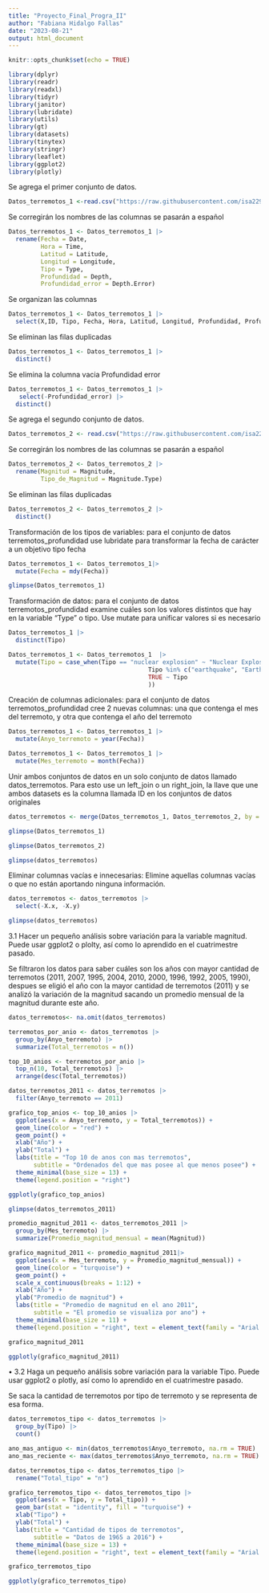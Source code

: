 ```yaml
---
title: "Proyecto_Final_Progra_II"
author: "Fabiana Hidalgo Fallas"
date: "2023-08-21"
output: html_document
---
```

```r
knitr::opts_chunk$set(echo = TRUE)

library(dplyr)
library(readr)
library(readxl)
library(tidyr)
library(janitor)
library(lubridate)
library(utils)
library(gt)
library(datasets)
library(tinytex)
library(stringr)
library(leaflet)
library(ggplot2)
library(plotly)
```

Se agrega el primer conjunto de datos.

```r
Datos_terremotos_1 <-read.csv("https://raw.githubusercontent.com/isa229/programacion_analisis_datos_ii/main/terremotos_profundidad.csv")
```

Se corregirán los nombres de las columnas  se pasarán a español

```r
Datos_terremotos_1 <- Datos_terremotos_1 |> 
  rename(Fecha = Date,
         Hora = Time,
         Latitud = Latitude,
         Longitud = Longitude,
         Tipo = Type,
         Profundidad = Depth,
         Profundidad_error = Depth.Error)
```

Se organizan las columnas

```r
Datos_terremotos_1 <- Datos_terremotos_1 |> 
  select(X,ID, Tipo, Fecha, Hora, Latitud, Longitud, Profundidad, Profundidad_error)
```

Se eliminan las filas duplicadas

```r
Datos_terremotos_1 <- Datos_terremotos_1 |> 
  distinct()
```

Se elimina la columna vacia Profundidad error

```r
Datos_terremotos_1 <- Datos_terremotos_1 |> 
   select(-Profundidad_error) |> 
  distinct()
```

Se agrega el segundo conjunto de datos.

```r
Datos_terremotos_2 <- read.csv("https://raw.githubusercontent.com/isa229/programacion_analisis_datos_ii/main/terremotos_magnitud.csv")
```
Se corregirán los nombres de las columnas  se pasarán a español

```r
Datos_terremotos_2 <- Datos_terremotos_2 |> 
  rename(Magnitud = Magnitude,
         Tipo_de_Magnitud = Magnitude.Type)
```

Se eliminan las filas duplicadas 

```r
Datos_terremotos_2 <- Datos_terremotos_2 |> 
  distinct()
```

Transformación de los tipos de variables: para el conjunto de datos terremotos_profundidad use lubridate para transformar la fecha de carácter a un objetivo tipo fecha

```r
Datos_terremotos_1 <- Datos_terremotos_1|> 
  mutate(Fecha = mdy(Fecha))

glimpse(Datos_terremotos_1)
```


Transformación de datos: para el conjunto de datos terremotos_profundidad examine cuáles son los valores distintos que hay en la variable “Type” o tipo. Use mutate para unificar valores si es necesario

```r
Datos_terremotos_1 |> 
  distinct(Tipo)

```

```r
Datos_terremotos_1 <- Datos_terremotos_1  |> 
  mutate(Tipo = case_when(Tipo == "nuclear explosion" ~ "Nuclear Explosion",
                                       Tipo %in% c("earthquake", "Earthquake") ~ "Earthquake",
                                       TRUE ~ Tipo 
                                       ))
```

Creación de columnas adicionales: para el conjunto de datos terremotos_profundidad cree 2 nuevas
columnas: una que contenga el mes del terremoto, y otra que contenga el año del terremoto


```r
Datos_terremotos_1 <- Datos_terremotos_1 |> 
  mutate(Anyo_terremoto = year(Fecha))

Datos_terremotos_1 <- Datos_terremotos_1 |> 
  mutate(Mes_terremoto = month(Fecha))
```

Unir ambos conjuntos de datos en un solo conjunto de datos llamado datos_terremotos. Para esto
use un left_join o un right_join, la llave que une ambos datasets es la columna llamada ID en los
conjuntos de datos originales

```r
datos_terremotos <- merge(Datos_terremotos_1, Datos_terremotos_2, by = "ID", all.x = TRUE)
```

```r
glimpse(Datos_terremotos_1)
```

```r
glimpse(Datos_terremotos_2)
```
```r
glimpse(datos_terremotos)
```


Eliminar columnas vacías e innecesarias: Elimine aquellas columnas vacías o que no están aportando
ninguna información.

```r
datos_terremotos <- datos_terremotos |> 
  select(-X.x, -X.y)
```

```r
glimpse(datos_terremotos)
```

3.1 Hacer un pequeño análisis sobre variación para la variable magnitud. Puede usar ggplot2 o plolty,
así como lo aprendido en el cuatrimestre pasado.

Se filtraron los datos para saber cuáles son los años con mayor cantidad de terremotos (2011, 2007, 1995, 2004, 2010, 2000, 1996, 1992, 2005, 1990), despues se eligió el año con la mayor cantidad de terremotos (2011) y se analizó la variación de la magnitud sacando un promedio mensual de la magnitud durante este año.

```r
datos_terremotos<- na.omit(datos_terremotos)
```

```r
terremotos_por_anio <- datos_terremotos |> 
  group_by(Anyo_terremoto) |> 
  summarize(Total_terremotos = n())
```

```r
top_10_anios <- terremotos_por_anio |> 
  top_n(10, Total_terremotos) |> 
  arrange(desc(Total_terremotos))
```

```r
datos_terremotos_2011 <- datos_terremotos |> 
  filter(Anyo_terremoto == 2011)
```

```r
grafico_top_anios <- top_10_anios |> 
  ggplot(aes(x = Anyo_terremoto, y = Total_terremotos)) +
  geom_line(color = "red") +
  geom_point() +
  xlab("Año") + 
  ylab("Total") +
  labs(title = "Top 10 de anos con mas terremotos",
       subtitle = "Ordenados del que mas posee al que menos posee") +
  theme_minimal(base_size = 13) +
  theme(legend.position = "right")
```

```r
ggplotly(grafico_top_anios)
```

```r
glimpse(datos_terremotos_2011)
```

```r
promedio_magnitud_2011 <- datos_terremotos_2011 |> 
  group_by(Mes_terremoto) |> 
  summarize(Promedio_magnitud_mensual = mean(Magnitud))
```

```r
grafico_magnitud_2011 <- promedio_magnitud_2011|> 
  ggplot(aes(x = Mes_terremoto, y = Promedio_magnitud_mensual)) +
  geom_line(color = "turquoise") +
  geom_point() +
  scale_x_continuous(breaks = 1:12) +
  xlab("Año") + 
  ylab("Promedio de magnitud") +
  labs(title = "Promedio de magnitud en el ano 2011",
       subtitle = "El promedio se visualiza por ano") +
  theme_minimal(base_size = 11) +
  theme(legend.position = "right", text = element_text(family = "Arial Narrow"))
```

```r
grafico_magnitud_2011
```


```r
ggplotly(grafico_magnitud_2011)
```


• 3.2 Haga un pequeño análisis sobre variación para la variable Tipo. Puede usar ggplot2 o plotly, así
como lo aprendido en el cuatrimestre pasado.

Se saca la cantidad de terremotos por tipo de terremoto y se representa de esa forma.

```r
datos_terremotos_tipo <- datos_terremotos |> 
  group_by(Tipo) |> 
  count()
```

```r
ano_mas_antiguo <- min(datos_terremotos$Anyo_terremoto, na.rm = TRUE)
ano_mas_reciente <- max(datos_terremotos$Anyo_terremoto, na.rm = TRUE)
```

```r
datos_terremotos_tipo <- datos_terremotos_tipo |> 
  rename("Total_tipo" = "n")
```

```r
grafico_terremotos_tipo <- datos_terremotos_tipo |> 
  ggplot(aes(x = Tipo, y = Total_tipo)) +
  geom_bar(stat = "identity", fill = "turquoise") +
  xlab("Tipo") + 
  ylab("Total") +
  labs(title = "Cantidad de tipos de terremotos",
       subtitle = "Datos de 1965 a 2016") +
  theme_minimal(base_size = 13) +
  theme(legend.position = "right", text = element_text(family = "Arial Narrow"))
```


```r
grafico_terremotos_tipo
```

```r
ggplotly(grafico_terremotos_tipo)
```

